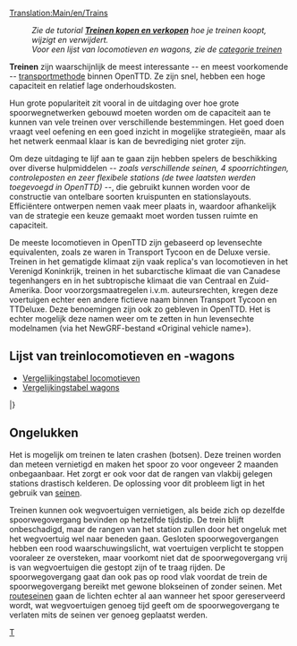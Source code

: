[[Translation:Main/en/Trains]]{{nl/Inhoudsopgave}}
:''Zie de tutorial '''[[Main/nl/Treinen kopen en verkopen|Treinen kopen en verkopen]]''' hoe je treinen koopt, wijzigt en verwijdert.''
:''Voor een lijst van locomotieven en wagons, zie de [[Category/nl/Treinen|categorie treinen]]''

'''Treinen''' zijn waarschijnlijk de meest interessante -- en meest voorkomende -- [[Main/nl/Voertuigen|transportmethode]] binnen OpenTTD. Ze zijn snel, hebben een hoge capaciteit en relatief lage onderhoudskosten.

Hun grote populariteit zit vooral in de uitdaging over hoe grote spoorwegnetwerken gebouwd moeten worden om de capaciteit aan te kunnen van vele treinen over verschillende bestemmingen. Het goed doen vraagt veel oefening en een goed inzicht in mogelijke strategieën, maar als het netwerk eenmaal klaar is kan de bevrediging niet groter zijn.

Om deze uitdaging te lijf aan te gaan zijn hebben spelers de beschikking over diverse hulpmiddelen ''-- zoals verschillende seinen, 4 spoorrichtingen, controleposten en zeer flexibele stations (de twee laatsten werden toegevoegd in OpenTTD) --'', die gebruikt kunnen worden voor de constructie van ontelbare soorten kruispunten en stationslayouts. Efficiëntere ontwerpen nemen vaak meer plaats in, waardoor afhankelijk van de strategie een keuze gemaakt moet worden tussen ruimte en capaciteit.

De meeste locomotieven in OpenTTD zijn gebaseerd op levensechte equivalenten, zoals ze waren in Transport Tycoon en de Deluxe versie. Treinen in het gematigde klimaat zijn vaak replica's van locomotieven in het Verenigd Koninkrijk, treinen in het subarctische klimaat die van Canadese tegenhangers en in het subtropische klimaat die van Centraal en Zuid-Amerika. Door voorzorgsmaatregelen i.v.m. auteursrechten, kregen deze voertuigen echter een andere fictieve naam binnen Transport Tycoon en TTDeluxe. Deze benoemingen zijn ook zo gebleven in OpenTTD. Het is echter mogelijk deze namen weer om te zetten in hun levensechte modelnamen (via het NewGRF-bestand «Original vehicle name»).

== Lijst van treinlocomotieven en -wagons ==

* [[Main/nl/Vergelijkingstabel locomotieven|Vergelijkingstabel locomotieven]]
* [[Main/nl/Vergelijkingstabel wagons|Vergelijkingstabel wagons]]

{{Template:Voertuigentabel/Start/Nl}}
{{Template:VehicleTable/Header|Stoom}}
{{Template:VehicleTable/Row
|
*[[File:en/Kirbypaultank.png|Kirby Paul Tank Engine]] [[Main/nl/Kirby Paul Tank|Kirby Paul Tank]]
*[[File:en/Chaneyjubilee.png|Chaney "Jubilee" Engine]] [[Main/nl/Chaney "Jubilee"|Chaney "Jubilee"]]
*[[File:en/Ginzua4.png|Ginzu "A4" Engine]] [[Main/nl/Ginzu "A4"|Ginzu "A4"]]
*[[File:en/Sh8p.png|SH "8P" Engine]] [[Main/nl/SH "8P"|SH "8P"]]
|
*[[File:en/Wills280.png|Wills 2-8-0 Engine]] [[Main/nl/Wills 2-8-0|Wills 2-8-0]]
|
*[[File:en/Wills280.png|Wills 2-8-0 Engine]] [[Main/nl/Wills 2-8-0|Wills 2-8-0]]
|
*[[File:en/Ploddyphutchoochoo.png|Ploddyphut Choo-Choo Engine]] [[Main/nl/Ploddyphut Choo-Choo|Ploddyphut Choo-Choo]]
*[[File:en/Powernautchoochoo.png|Powernaut Choo-Choo Engine]] [[Main/nl/Powernaut Choo-Choo|Powernaut Choo-Choo]]
*[[File:en/Mightymoverchoochoo.png|Might Mover Choo-Choo Engine]] [[Main/nl/Mightymover Choo-Choo|Mightymover Choo-Choo]]
}}
{{Template:VehicleTable/Header|Diesel}}
{{Template:VehicleTable/Row
|
*[[File:en/Manleymoreldmu.png|Manley-Morel DMU Engine]] [[Main/nl/Manley-Morel DMU|Manley-Morel DMU]]
*[[File:en/Shhendry25.png|SH/Hendry "25" Engine]] [[Main/nl/SH/Hendry "25"|SH/Hendry "25"]]
*[[File:en/Floss47.png|Floss "47" Engine]] [[Main/nl/Floss "47"|Floss "47"]]
*[[File:en/Uu37.png|UU "37" Engine]] [[Main/nl/UU "37"|UU "37"]]
*[[File:en/Sh125.png|SH "125" Engine]] [[Main/nl/SH "125"|SH "125"]]
*[[File:en/Dash.png|"Dash" Engine]] [[Main/nl/Dash|"Dash"]]
|
*[[File:en/Mjs250.png|MJS 250 Locomotief]] [[Main/nl/MJS250|MJS 250]]
*[[File:en/Kelling3100.png|Kelling 3100 Locomotief]] [[Main/nl/Kelling 3100|Kelling 3100]]
*[[File:en/Cs4000.png|CS4000 Locomotief]] [[Main/nl/CS4000|CS4000]]
*[[File:en/Cs2400.png|CS2400 Locomotief]] [[Main/nl/CS2400|CS2400]]
*[[File:en/Mjs1000.png|MJS 1000 Locomotief]] [[Main/nl/MJS 1000|MJS 1000]]
*[[File:en/Centennial.png|Centennial Locomotief]] [[Main/nl/Centennial|Centennial]]
*[[File:en/Turnerturbo.png|Turner Turbo]] [[Main/nl/Turner Turbo|Turner Turbo]]
|
*[[File:en/Mjs250.png|MJS 250 Locomotief]] [[Main/nl/MJS250|MJS 250]]
*[[File:en/Kelling3100.png|Kelling 3100 Locomotief]] [[Main/nl/Kelling 3100|Kelling 3100]]
*[[File:en/Cs4000.png|CS4000 Locomotief]] [[Main/nl/CS4000|CS4000]]
*[[File:en/Cs2400.png|CS2400 Locomotief]] [[Main/nl/CS2400|CS2400]]
*[[File:en/Mjs1000.png|MJS 1000 Locomotief]] [[Main/nl/MJS 1000|MJS 1000]]
*[[File:en/Centennial.png|Centennial Locomotief]] [[Main/nl/Centennial|Centennial]]
*[[File:en/Turnerturbo.png|Turner Turbo]] [[Main/nl/Turner Turbo|Turner Turbo]]
|
*[[File:en/Ploddyphutdiesel.png|Ploddyphut Diesel]] [[Main/nl/Ploddyphut Diesel|Ploddyphut Diesel]]
*[[File:en/Powernautdiesel.png|Powernaut Diesel]] [[Main/nl/Powernaut Diesel|Powernaut Diesel]]
}}
{{Template:VehicleTable/Header|Elektrisch}}
{{Template:VehicleTable/Row
|
*[[File:en/Sh30.png|SH "30" Locomotief]] [[Main/nl/SH "30"|SH "30"]]
*[[File:en/Sh40.png|SH "40" Locomotief]] [[Main/nl/SH "40"|SH "40"]]
*[[File:en/Tim.png|"T.I.M" Locomotief]] [[Main/nl/T.I.M|"T.I.M."]]
*[[File:en/Asiastar.png|"Asiastar" Locomotief]] [[Main/nl/AsiaStar|"AsiaStar"]]
|
Geen
|
Geen
|
Geen
}}
{{Template:VehicleTable/Header|Monorail}}
{{Template:VehicleTable/Row
|
*[[File:en/X2001.png|X2001 Monorail Locomotief]] [[Main/nl/X2001|'X2001']]
*[[File:en/Millenniumz1.png|Milennium 'Z1' Monorail Locomotief]] [[Main/nl/Millennium Z1|'Millennium Z1']]
|
*[[File:en/X2001.png|X2001 Monorail Locomotief]] [[Main/nl/X2001|'X2001']]
*[[File:en/Millenniumz1.png|Milennium 'Z1' Monorail Locomotief]] [[Main/nl/Millennium Z1|'Millennium Z1']]
|
*[[File:en/X2001.png|X2001 Monorail Locomotief]] [[Main/nl/X2001|'X2001']]
*[[File:en/Millenniumz1.png|Milennium 'Z1' Monorail Locomotief]] [[Main/nl/Millennium Z1|'Millennium Z1']]
|
*[[File:en/Wizzowowz99.png|Wizzowow 'Z99' Monorail Locomotief]] [[Main/nl/Wizzowow Z99|Wizzowow Z99]]
}}
{{Template:VehicleTable/Header|MagLev}}
{{Template:VehicleTable/Row
|
*[[File:en/Lev1leviathan.png|MagLev Locomotief 1: Leviathan]] [[Main/nl/Lev1 'Leviathan'|Lev1 'Leviathan']]
*[[File:en/Lev2cyclops.png|MagLev Locomotief 2: Cyclops]] [[Main/nl/Lev2 'Cyclops'|Lev2 'Cyclops']]
*[[File:en/Lev3pegasus.png|MagLev Locomotief 3: Pegasus]] [[Main/nl/Lev3 'Pegasus'|Lev3 'Pegasus']]
*[[File:en/Lev4chimaerarhead.png|MagLev Locomotief 4: Chimaera (front)]] [[Main/nl/Lev4 'Chimaera'|Lev4 'Chimaera']]
|
*[[File:en/Lev1leviathan.png|MagLev Locomotief 1: Leviathan]] [[Main/nl/Lev1 'Leviathan'|Lev1 'Leviathan']]
*[[File:en/Lev2cyclops.png|MagLev Locomotief 2: Cyclops]] [[Main/nl/Lev2 'Cyclops'|Lev2 'Cyclops']]
*[[File:en/Lev3pegasus.png|MagLev Locomotief 3: Pegasus]] [[Main/nl/Lev3 'Pegasus'|Lev3 'Pegasus']]
*[[File:en/Lev4chimaerarhead.png|MagLev Locomotief 4: Chimaera (front)]] [[Main/nl/Lev4 'Chimaera'|Lev4 'Chimaera']]
|
*[[File:en/Lev1leviathan.png|MagLev Locomotief 1: Leviathan]] [[Main/nl/Lev1 'Leviathan'|Lev1 'Leviathan']]
*[[File:en/Lev2cyclops.png|MagLev Locomotief 2: Cyclops]] [[Main/nl/Lev2 'Cyclops'|Lev2 'Cyclops']]
*[[File:en/Lev3pegasus.png|MagLev Locomotief 3: Pegasus]] [[Main/nl/Lev3 'Pegasus'|Lev3 'Pegasus']]
*[[File:en/Lev4chimaerarhead.png|MagLev Locomotief 4: Chimaera (front)]] [[Main/nl/Lev4 'Chimaera'|Lev4 'Chimaera']]
|
*[[File:en/Wizzowowrocketeer.png|Wizzowow Rocketeer uit het speelgoedlandschap]] [[Main/nl/Wizzowow Rocketeer|Wizzowow Rocketeer]]
}}
{{Template:VehicleTable/Header|Wagons}}
{{Template:VehicleTable/Row
|
*[[File:en/Passengercarriage.png|Standaard Passagierswagon]] [[Main/nl/Passagierswagon|Passagierswagon]]
*[[File:en/Mailvan.png|Standaard postwagon]] [[Main/nl/Postwagon|Postwagon]]
*[[File:en/Coaltruck.png|Standaard kolenwagen]] [[Main/nl/Kolenwagon|Kolenwagon]]
*[[File:en/OilTanker.png|Standaard olietanker]] [[Main/nl/Olietanker|Olietanker]]
*[[File:en/Livestockvan.png|Standaard veewagon]] [[Main/nl/Veewagon|Veewagon]]
*[[File:en/Goodsvan.png|Standaard goederenwagon]] [[Main/nl/Goederenwagon|Goederenwagon]]
*[[File:en/Grainhopper.png|Standaard graanwagon]] [[Main/nl/Graanwagon|Graanwagon]]
*[[File:en/Woodtruck.png|Standaard houtwagon]] [[Main/nl/Houtwagon|Houtwagon]]
*[[File:en/Ironorehopper.png|Standaard ijzerertswagon]] [[Main/nl/IJzerertswagon|IJzerertswagon]]
*[[File:en/Steeltruck.png|Standaard staalwagon]] [[Main/nl/Staalwagon|Staalwagon]]
*[[File:en/Armouredvan.png|Standaard gepantserde wagon]] [[Main/nl/Gepantserde wagon|Gepantserde wagon]]
|
*[[File:en/Passengercarriagex.png|Tropische and Subarctische passagierswagon]] [[Main/nl/Passagierswagon|Passagierswagon]]
*[[File:en/Mailvan.png|Standaard postwagon]] [[Main/nl/Postwagon|Postwagon]]
*[[File:en/Coaltruck.png|Standaard kolenwagen]] [[Main/nl/Kolenwagon|Kolenwagon]]
*[[File:en/OilTanker.png|Standaard olietanker]] [[Main/nl/Olietanker|Olietanker]]
*[[File:en/Livestockvan.png|Standaard veewagon]] [[Main/nl/Veewagon|Veewagon]]
*[[File:en/Goodsvan.png|Standaard goederenwagon]] [[Main/nl/Goederenwagon|Goederenwagon]]
*[[File:en/Grainhopper.png|Standaard graanwagon]] [[Main/nl/Graanwagon|Graanwagon]]
*[[File:en/Woodtruck.png|Standaard houtwagon]] [[Main/nl/Houtwagon|Houtwagon]]
*[[File:en/Armouredvan.png|Standaard gepantserde wagon]] [[Main/nl/Gepantserde wagon|Gepantserde wagon]]
*[[File:en/Foodvan.png|Tropische and Subarctische voedselwagon]] [[Main/nl/Voedselwagon|Voedselwagon]]
*[[File:en/Papertruck.png|Tropische and Subarctische papierwagon]] [[Main/nl/Papierwagon|Papierwagon]]
|
*[[File:en/Passengercarriagex.png|Tropische and Subarctische passagierswagon]] [[Main/nl/Passagierswagon|Passagierswagon]]
*[[File:en/Mailvan.png|Standaard postwagon]] [[Main/nl/Postwagon|Postwagon]]
*[[File:en/OilTanker.png|Standaard olietanker]] [[Main/nl/Olietanker|Olietanker]]
*[[File:en/Goodsvan.png|Standaard goederenwagon]] [[Main/nl/Goederenwagon|Goederenwagon]]
*[[File:en/Grainhopper.png|Standaard graanwagon]] [[Main/en/Grain Hopper|Graanwagon]]
*[[File:en/Woodtruck.png|Standaard houtwagon]] [[Main/nl/Houtwagon|Houtwagon]]
*[[File:en/Armouredvan.png|Standaard gepantserde]] [[Main/nl/Gepantserde wagon|Gepantserde wagon]]
*[[File:en/Foodvan.png|Tropische and Subarctische voedselwagon]] [[Main/nl/Voedselwagon|Voedsel wagon]]
*[[File:en/Copperorehopper.png|Tropische koperwagon]] [[Main/nl/Koperwagon|Koperwagon]]
*[[File:en/Watertanker.png|Tropische watertanker]] [[Main/nl/Watertanker|Watertanker]]
*[[File:en/Fruittruck.png|Tropical fruitwagon]] [[Main/nl/Fruitwagon|Fruitwagon]]
*[[File:en/Rubbertruck.png|Tropische rubberwagon]] [[Main/nl/Rubberwagon|Rubberwagon]]
|
*[[File:en/Passengercarriagetoyland.png|Standaard passagierswagon]] [[Main/nl/Passagierswagon|Passagierswagon]]
*[[File:en/Mailvanx.png|Standaard postwagon]] [[Main/nl/Postwagon|Postwagon]]
*[[File:en/Sugartruck.png|Suikerwagon in het speelgoedlandschap]] [[Main/nl/Suikerwagon|Suikerwagon]]
*[[File:en/Candyflosshopper.png|Suikerspinnenwagon in het speelgoedlandschap]] [[Main/nl/Suikerspinnenwagon|Suikerspinnenwagon]]
*[[File:en/Toffeehopper.png|Toffeewagon in het speelgoedlandschap]] [[Main/nl/Toffeewagon|Toffeewagon]]
*[[File:en/Bubblevan.png|Bellenwagon in het speelgoedlandschap]] [[Main/nl/Bellenwagon|Bellenwagon]]
*[[File:en/Colatanker.png|Colatanker in het speelgoedlandschap]] [[Main/nl/Colatanker|Colatanker]]
*[[File:en/Sweetvan.png|Snoepwagon in het speelgoedlandschap]] [[Main/nl/Snoepwagon|Snoepwagon]]
*[[File:en/Toyvan.png|Speelgoedwagon in het speelgoedlandschap]] [[Main/nl/Speelgoedwagon|Speelgoedwagon]]
*[[File:en/Batterytruck.png|Batterijwagon in het speelgoedlandschap]] [[Main/nl/Batterijwagon|Batterijwagon]]
*[[File:en/Fuzzydrinktruck.png|Frisdrankwagon in het speelgoedlandschap]] [[Main/nl/Frisdrankwagon|Frisdrankwagon]]
*[[File:en/Plastictruck.png|Plasticwagon in het speelgoedlandschap]] [[Main/nl/Plasticwagon|Plasticwagon]]
}}
|}

==Ongelukken==
Het is mogelijk om treinen te laten crashen (botsen). Deze treinen worden dan meteen vernietigd en maken het spoor zo voor ongeveer 2 maanden onbegaanbaar. Het zorgt er ook voor dat de rangen van vlakbij gelegen stations drastisch kelderen. De oplossing voor dit probleem ligt in het gebruik van [[Main/nl/Seinen|seinen]].

Treinen kunnen ook wegvoertuigen vernietigen, als beide zich op dezelfde spoorwegovergang bevinden op hetzelfde tijdstip. De trein blijft onbeschadigd, maar de rangen van het station zullen door het ongeluk met het wegvoertuig wel naar beneden gaan. Gesloten spoorwegovergangen hebben een rood waarschuwingslicht, wat voertuigen verplicht te stoppen vooraleer ze oversteken, maar voorkomt niet dat de spoorwegovergang vrij is van wegvoertuigen die gestopt zijn of te traag rijden. De spoorwegovergang gaat dan ook pas op rood vlak voordat de trein de spoorwegovergang bereikt met gewone blokseinen of zonder seinen. Met [[Main/en/Seinen/Nl#Routeseinen|routeseinen]] gaan de lichten echter al aan wanneer het spoor gereserveerd wordt, wat wegvoertuigen genoeg tijd geeft om de spoorwegovergang te verlaten mits de seinen ver genoeg geplaatst werden.

<noinclude>[[Category:nl/Spoorwegen|T]]</noinclude>
